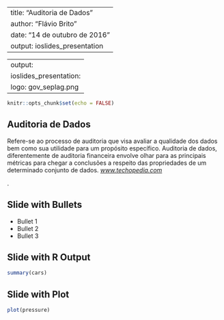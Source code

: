 <style>
.footer {
    color: black;
    background: #E8E8E8;
    position: fixed;
    top: 90%;
    text-align:center;
    width:100%;
}
</style>

---
title: "Auditoria de Dados"
author: "Flávio Brito"
date: "14 de outubro de 2016"
output: ioslides_presentation
--- 
---
output:
  ioslides_presentation:
    logo: gov_seplag.png
---

```r
knitr::opts_chunk$set(echo = FALSE)
```


<!-- |   	|![Logo](gov_seplag.png#right)   	|  -->


## Auditoria de Dados
Refere-se ao processo de auditoria que visa avaliar a qualidade dos dados bem como sua utilidade para um propósito específico. Auditoria de dados, diferentemente de auditoria financeira envolve olhar para as principais métricas para chegar a conclusões a respeito das propriedades de um determinado conjunto de dados. 
[_www.techopedia.com_](www.techopedia.com "www.techopedia.com")</H5>.

## Slide with Bullets

- Bullet 1
- Bullet 2
- Bullet 3

## Slide with R Output

```r
summary(cars)
```

## Slide with Plot

```r
plot(pressure)
```

